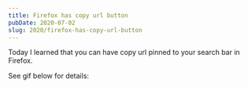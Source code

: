 ```yaml
---
title: Firefox has copy url button
pubDate: 2020-07-02
slug: 2020/firefox-has-copy-url-button
---
```



Today I learned that you can have copy url pinned to your search bar in Firefox.

See gif below for details:

<BlogPostImage src="2020-07-02-share-url" alt="Share url in action" />
